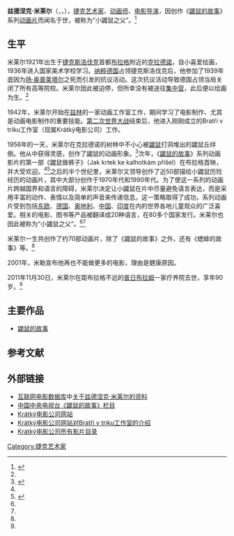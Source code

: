{{Infobox person
|       name = 兹德涅克·米莱尔
|      image = Zdeněk Miler.jpg
|    caption = 兹德涅克·米莱尔
| birth_date = {{birth date|1921|2|21|df=y}}
|birth_place = [[捷克斯洛伐克|捷克斯洛伐克]][[克拉德诺|克拉德诺]]
| death_date = {{Death date and age|2011|11|30|1921|2|21|df=yes}}
|death_place = [[捷克|捷克]][[普日布拉姆|普日布拉姆]]
| occupation = [[艺术家|艺术家]]、[[动画师|动画师]]、[[电影导演|电影导演]]
}}
'''兹德涅克·米莱尔'''（{{lang-cs|Zdeněk Miler}}，{{IPA-cs|ˈzdɛɲɛk ˈmɪlɛr}}，{{bd|1921年|2月21日|2011年|11月30日|catIdx=Miler, Zheněk}}），[[捷克|捷克]][[艺术家|艺术家]]、[[动画师|动画师]]、[[电影导演|电影导演]]，因创作《[[鼹鼠的故事|鼹鼠的故事]]》系列[[动画片|动画片]]而闻名于世，被称为“小鼹鼠之父”。<ref name="chinanews">{{cite web |url=http://www.chinanews.com/gj/2011/12-01/3501297.shtml |title=“小鼹鼠之父”、捷克艺术家兹德涅克.米勒逝世 |publisher=[[中国新闻网|中国新闻网]] |date=2011年12月1日 |accessdate=2011年12月2日 |language= |archive-date=2019年6月29日 |archive-url=https://web.archive.org/web/20190629170318/http://www.chinanews.com/gj/2011/12-01/3501297.shtml |dead-url=no }}</ref>

== 生平 ==
米莱尔1921年出生于[[捷克斯洛伐克|捷克斯洛伐克]]首都[[布拉格|布拉格]]附近的[[克拉德諾|克拉德諾]]，自小喜爱绘画，1936年进入国家美术学校学习。[[纳粹德国|纳粹德国]]占领捷克斯洛伐克后，他参加了1939年底因为[[扬·奥普莱塔尔|扬·奥普莱塔尔]]之死而引发的抗议活动。这次抗议活动导致德国占领当局关闭了所有高等院校。米莱尔因此被迫停，但所幸没有被送往[[集中营|集中营]]，此后便以绘画为生。<ref name="chinanews"/>

1942年，米莱尔开始在[[兹林|兹林]]的一家动画工作室工作，期间学习了电影制作、尤其是动画电影制作的重要技能。[[第二次世界大战|第二次世界大战]]结束后，他进入刚刚成立的Bratři v triku工作室（现属Krátký电影公司）工作。

1956年的一天，米莱尔在克拉德诺的树林中不小心被[[鼹鼠|鼹鼠]]打洞堆出的鼹鼠丘绊倒。他从中获得灵感，创作了鼹鼠的动画形象。<ref name="ap">{{cite web |url=http://www.washingtonpost.com/world/europe/zdenek-miler-animator-who-created-czech-children-icon-little-mole-dies-at-90/2011/11/30/gIQAfmtNDO_story.html |title=Zdenek Miler, animator who created Czech children icon ‘Little Mole’ dies at 90 |publisher=[[华盛顿邮报|华盛顿邮报]] |date=2011年11月30日 |accessdate=2011年12月2日 |language=en |archive-date=2018年12月10日 |archive-url=https://web.archive.org/web/20181210233041/https://www.washingtonpost.com/world/europe/zdenek-miler-animator-who-created-czech-children-icon-little-mole-dies-at-90/2011/11/30/gIQAfmtNDO_story.html |dead-url=yes }}</ref>次年，《[[鼹鼠的故事|鼹鼠的故事]]》系列动画影片的第一部《鼹鼠做裤子》（Jak krtek ke kalhotkám přišel）在布拉格首映，并大受欢迎。<ref name="chinanews"/><ref name="kf">{{cite web |url=http://www.kratkyfilm.eu/catalogue/html/indexa.htm |title=How the Mole Got His Trousers |publisher=Krátký Film Praha a. s. |date= |accessdate=2011年12月2日 |language=en |archive-date=2020年8月21日 |archive-url=https://web.archive.org/web/20200821204321/http://www.kratkyfilm.eu/catalogue/html/indexa.htm |dead-url=no }}</ref>之后的半个世纪里，米莱尔又领导创作了近50部描绘小鼹鼠历险经历的动画片，其中大部分创作于1970年代和1990年代。为了使这一系列的动画片跨越国界和语言的障碍，米莱尔决定让小鼹鼠在片中尽量避免语言表达，而是采用丰富的动作、表情以及简单的声音来传递信息。这一策略取得了成功，系列动画片受到包括[[东欧|东欧]]、[[德国|德国]]、[[奥地利|奥地利]]、[[中国|中国]]、[[印度|印度]]在内的世界各地儿童观众的广泛喜爱。相关的电影、图书等产品被翻译成20种语言，在80多个国家发行。米莱尔也因此被称为“小鼹鼠之父”。<ref name="chinanews"/><ref name="ap"/>

米莱尔一生共创作了约70部动画片，除了《鼹鼠的故事》之外，还有《蟋蟀的故事》等。<ref name="kf"/>

2001年，米勒宣布他再也不能做更多的电影，理由是健康原因。

2011年11月30日，米莱尔在距布拉格不远的[[普日布拉姆|普日布拉姆]]一家疗养院去世，享年90岁。<ref name="ap"/>

== 主要作品 ==
* [[鼹鼠的故事|鼹鼠的故事]]

== 参考文献 ==
{{reflist}}

== 外部链接 ==
* [[互联网电影数据库|互联网电影数据库]]中[http://www.imdb.com/name/nm0587036/ 关于兹德涅克·米莱尔的资料]{{Wayback|url=http://www.imdb.com/name/nm0587036/ |date=20200805105856 }}{{En icon}}
* [[中国中央电视台|中国中央电视台]][http://space.tv.cctv.com/podcast/yanshudegushi 《鼹鼠的故事》栏目]{{Wayback|url=http://space.tv.cctv.com/podcast/yanshudegushi |date=20111106082405 }}
* [http://www.kratkyfilm.eu Krátký电影公司网站]{{Wayback|url=http://www.kratkyfilm.eu/ |date=20201218044417 }} {{Cs icon}}{{En icon}}
* [http://www.kratkyfilm.eu/ENG/bratrivtriku.html Krátký电影公司网站对Bratři v triku工作室的介绍]{{Wayback|url=http://www.kratkyfilm.eu/ENG/bratrivtriku.html |date=20200212103548 }} {{En icon}}
* [http://www.kratkyfilm.eu/catalogue/html/indexa.htm Krátký电影公司所有影片目录]{{Wayback|url=http://www.kratkyfilm.eu/catalogue/html/indexa.htm |date=20200821204321 }} {{En icon}}

{{Authority control}}
{{DEFAULTSORT:Miler, Zdeněk}}
[[Category:捷克艺术家|Category:捷克艺术家]]